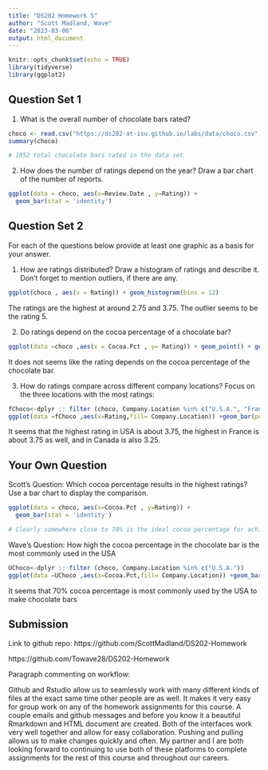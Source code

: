 ```yaml
---
title: "DS202 Homework 5"
author: "Scott Madland, Wave"
date: "2023-03-06"
output: html_document
---
```


```r
knitr::opts_chunk$set(echo = TRUE)
library(tidyverse)
library(ggplot2)
```


## Question Set 1 

1. What is the overall number of chocolate bars rated? 
```r
choco <- read.csv("https://ds202-at-isu.github.io/labs/data/choco.csv")
summary(choco)

# 1852 total chocolate bars rated in the data set 

```

2. How does the number of ratings depend on the year? Draw a bar chart of the number of reports. 
```r

ggplot(data = choco, aes(x=Review.Date , y=Rating)) + 
  geom_bar(stat = 'identity')


```


## Question Set 2

For each of the questions below provide at least one graphic as a basis for your answer.

1. How are ratings distributed? Draw a histogram of ratings and describe it. Don’t forget to mention outliers, if there are any.
```r
ggplot(choco , aes(x = Rating)) + geom_histogram(bins = 12)

```


The ratings are the highest at around 2.75 and 3.75. The outlier seems to be the rating 5.

2. Do ratings depend on the cocoa percentage of a chocolate bar?
```r
ggplot(data =choco ,aes(x = Cocoa.Pct , y= Rating)) + geom_point() + geom_smooth(method=lm, se=FALSE)

```


It does not seems like the rating depends on the cocoa percentage of the chocolate bar.

3. How do ratings compare across different company locations? Focus on the three locations with the most ratings:
```r
fChoco<-dplyr :: filter (choco, Company.Location %in% c("U.S.A.", "France","Canada"))
ggplot(data =fChoco ,aes(x=Rating,fill= Company.Location)) +geom_bar(position = "dodge")

```


It seems that the highest rating in USA is about 3.75, the highest in France is about 3.75 as well, and in Canada is also 3.25.

## Your Own Question

Scott's Question: Which cocoa percentage results in the highest ratings? Use a bar chart to display the comparison.  


```r
ggplot(data = choco, aes(x=Cocoa.Pct , y=Rating)) + 
  geom_bar(stat = 'identity')

# Clearly somewhere close to 70% is the ideal cocoa percentage for achieving the highest rating on average 

```


Wave's Question: How high the cocoa percentage in the chocolate bar is the most commonly used in the USA
```r
UChoco<-dplyr :: filter (choco, Company.Location %in% c("U.S.A."))
ggplot(data =UChoco ,aes(x=Cocoa.Pct,fill= Company.Location)) +geom_bar()
```


It seems that 70% cocoa percentage is most commonly used by the USA to make chocolate bars


## Submission 


Link to github repo: https://github.com/ScottMadland/DS202-Homework

https://github.com/Towave28/DS202-Homework



Paragraph commenting on workflow: 

Github and Rstudio allow us to seamlessly work with many different kinds of files at the exact same time 
other people are as well. It makes it very easy for group work on any of the homework assignments for this 
course. A couple emails and github messages and before you know it a beautiful Rmarkdown and HTML document 
are created. Both of the interfaces work very well together and allow for easy collaboration. Pushing and pulling allows us to make changes quickly and often. My partner and I are both looking forward to continuing to use both of these platforms to complete assignments for the rest of this course and throughout our careers. 


